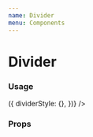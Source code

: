 ```yaml
---
name: Divider
menu: Components
---
```



# Divider

### Usage

<Playground>
  <Box paddingVertical={40}>
    <Divider
      size={3}
      color="#67c6bb"
      position="horizontal"
      getStyles={(props, theme) => ({
        dividerStyle: {},
      })}
    />
  </Box>
</Playground>

### Props

<Props of={Divider} />
